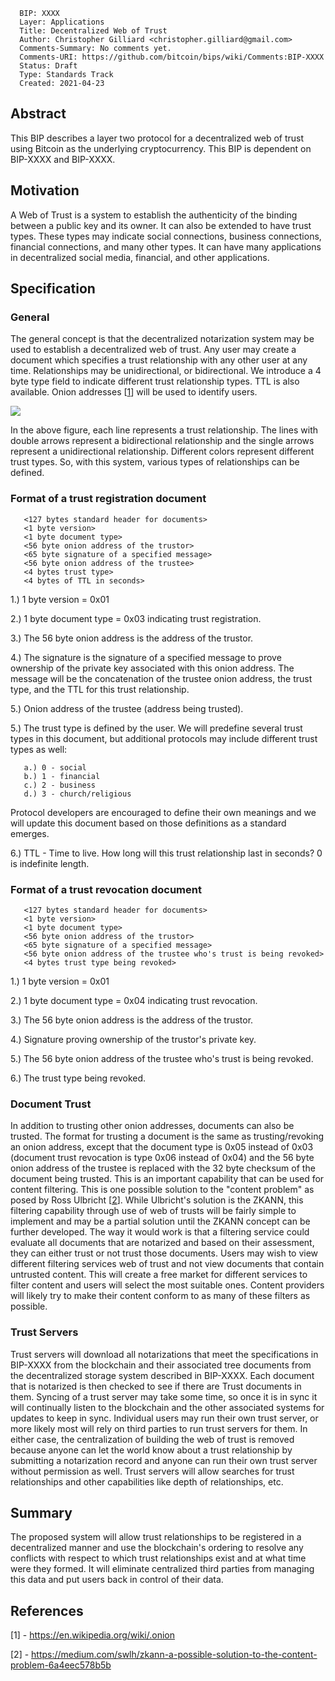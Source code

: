 <pre>
  BIP: XXXX
  Layer: Applications
  Title: Decentralized Web of Trust
  Author: Christopher Gilliard <christopher.gilliard@gmail.com>
  Comments-Summary: No comments yet.
  Comments-URI: https://github.com/bitcoin/bips/wiki/Comments:BIP-XXXX
  Status: Draft
  Type: Standards Track
  Created: 2021-04-23
</pre>

==Abstract==

This BIP describes a layer two protocol for a decentralized web of trust using Bitcoin as the underlying cryptocurrency. This BIP is dependent on BIP-XXXX and BIP-XXXX.

==Motivation==

A Web of Trust is a system to establish the authenticity of the binding between a public key and its owner. It can also be extended to have trust types. These types may indicate social connections, business connections, financial connections, and many other types. It can have many applications in decentralized social media, financial, and other applications.

==Specification==

===General===

The general concept is that the decentralized notarization system may be used to establish a decentralized web of trust. Any user may create a document which specifies a trust relationship with any other user at any time. Relationships may be unidirectional, or bidirectional. We introduce a 4 byte type field to indicate different trust relationship types. TTL is also available. Onion addresses [<a href="#references">1</a>] will be used to identify users.

<img src="bip-XXXX/decentralized_web_of_trust.png">

In the above figure, each line represents a trust relationship. The lines with double arrows represent a bidirectional relationship and the single arrows represent a unidirectional relationship. Different colors represent different trust types. So, with this system, various types of relationships can be defined.

===Format of a trust registration document===

    <127 bytes standard header for documents>
    <1 byte version>
    <1 byte document type>
    <56 byte onion address of the trustor>
    <65 byte signature of a specified message>
    <56 byte onion address of the trustee>
    <4 bytes trust type>
    <4 bytes of TTL in seconds>

1.) 1 byte version = 0x01

2.) 1 byte document type = 0x03 indicating trust registration.

3.) The 56 byte onion address is the address of the trustor.

4.) The signature is the signature of a specified message to prove ownership of the private key associated with this onion address. The message will be the concatenation of the trustee onion address, the trust type, and the TTL for this trust relationship.

5.) Onion address of the trustee (address being trusted).

5.) The trust type is defined by the user. We will predefine several trust types in this document, but additional protocols may include different trust types as well:

    a.) 0 - social
    b.) 1 - financial
    c.) 2 - business
    d.) 3 - church/religious

Protocol developers are encouraged to define their own meanings and we will update this document based on those definitions as a standard emerges.

6.) TTL - Time to live. How long will this trust relationship last in seconds? 0 is indefinite length.

===Format of a trust revocation document===

    <127 bytes standard header for documents>
    <1 byte version>
    <1 byte document type>
    <56 byte onion address of the trustor>
    <65 byte signature of a specified message>
    <56 byte onion address of the trustee who's trust is being revoked>
    <4 bytes trust type being revoked>

1.) 1 byte version = 0x01

2.) 1 byte document type = 0x04 indicating trust revocation.

3.) The 56 byte onion address is the address of the trustor.

4.) Signature proving ownership of the trustor's private key.

5.) The 56 byte onion address of the trustee who's trust is being revoked.

6.) The trust type being revoked.

===Document Trust===

In addition to trusting other onion addresses, documents can also be trusted. The format for trusting a document is the same as trusting/revoking an onion address, except that the document type is 0x05 instead of 0x03 (document trust revocation is type 0x06 instead of 0x04) and the 56 byte onion address of the trustee is replaced with the 32 byte checksum of the document being trusted. This is an important capability that can be used for content filtering. This is one possible solution to the "content problem" as posed by Ross Ulbricht [<a href="#references">2</a>]. While Ulbricht's solution is the ZKANN, this filtering capability through use of web of trusts will be fairly simple to implement and may be a partial solution until the ZKANN concept can be further developed. The way it would work is that a filtering service could evaluate all documents that are notarized and based on their assessment, they can either trust or not trust those documents. Users may wish to view different filtering services web of trust and not view documents that contain untrusted content. This will create a free market for different services to filter content and users will select the most suitable ones. Content providers will likely try to make their content conform to as many of these filters as possible.

===Trust Servers===

Trust servers will download all notarizations that meet the specifications in BIP-XXXX from the blockchain and their associated tree documents from the decentralized storage system described in BIP-XXXX. Each document that is notarized is then checked to see if there are Trust documents in them. Syncing of a trust server may take some time, so once it is in sync it will continually listen to the blockchain and the other associated systems for updates to keep in sync. Individual users may run their own trust server, or more likely most will rely on third parties to run trust servers for them. In either case, the centralization of building the web of trust is removed because anyone can let the world know about a trust relationship by submitting a notarization record and anyone can run their own trust server without permission as well. Trust servers will allow searches for trust relationships and other capabilities like depth of relationships, etc.

==Summary==

The proposed system will allow trust relationships to be registered in a decentralized manner and use the blockchain's ordering to resolve any conflicts with respect to which trust relationships exist and at what time were they formed. It will eliminate centralized third parties from managing this data and put users back in control of their data.

==References==

[1] - https://en.wikipedia.org/wiki/.onion

[2] - https://medium.com/swlh/zkann-a-possible-solution-to-the-content-problem-6a4eec578b5b
